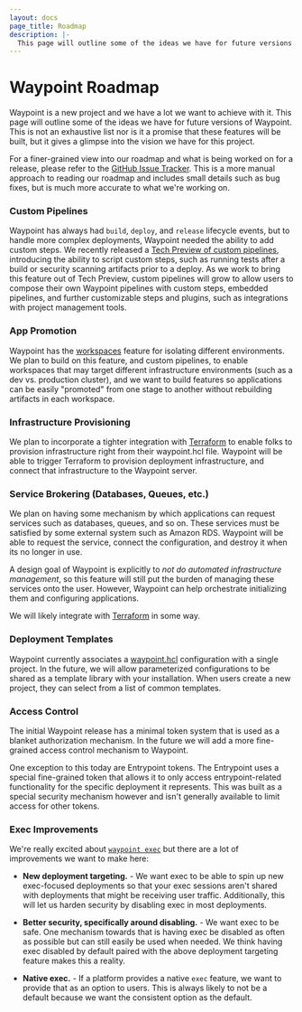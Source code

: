 ```yaml
---
layout: docs
page_title: Roadmap
description: |-
  This page will outline some of the ideas we have for future versions of Waypoint. This is not an exhaustive list nor is it a promise that these features will be built, but it gives a glimpse into the vision we have for this project.
---
```


# Waypoint Roadmap

Waypoint is a new project and we have a lot we want to achieve with it.
This page will outline some of the ideas we have for future versions of Waypoint.
This is not an exhaustive list nor is it a promise that these features will
be built, but it gives a glimpse into the vision we have for this project.

For a finer-grained view into our roadmap and what is being worked on for
a release, please refer to the [GitHub Issue Tracker](https://github.com/hashicorp/waypoint/issues).
This is a more manual approach to reading our roadmap and includes small details
such as bug fixes, but is much more accurate to what we're working on.

### Custom Pipelines

Waypoint has always had `build`, `deploy`, and `release` lifecycle events, but
to handle more complex deployments, Waypoint needed the ability to add custom steps.
We recently released a [Tech Preview of custom pipelines](/docs/pipelines),
introducing the ability to script custom steps, such as running tests after a
build or security scanning artifacts prior to a deploy. As we work to bring this
feature out of Tech Preview, custom pipelines will grow to allow users to compose their
own Waypoint pipelines with custom steps, embedded pipelines, and further
customizable steps and plugins, such as integrations with project management tools.

### App Promotion

Waypoint has the [workspaces](/docs/workspaces) feature for
isolating different environments. We plan to build on this feature,
and custom pipelines, to enable workspaces that may target different
infrastructure environments (such as a dev vs. production cluster), and we
want to build features so applications can be easily "promoted" from
one stage to another without rebuilding artifacts in each workspace.

### Infrastructure Provisioning

We plan to incorporate a tighter integration with [Terraform](https://terraform.io)
to enable folks to provision infrastructure right from their waypoint.hcl file.
Waypoint will be able to trigger Terraform to provision deployment infrastructure,
and connect that infrastructure to the Waypoint server.

### Service Brokering (Databases, Queues, etc.)

We plan on having some mechanism by which applications can request services
such as databases, queues, and so on. These services must be satisfied by
some external system such as Amazon RDS. Waypoint will be able to request
the service, connect the configuration, and destroy it when its no longer
in use.

A design goal of Waypoint is explicitly to _not do automated infrastructure
management_, so this feature will still put the burden of managing these
services onto the user. However, Waypoint can help orchestrate initializing
them and configuring applications.

We will likely integrate with [Terraform](https://terraform.io) in some way.

### Deployment Templates

Waypoint currently associates a [waypoint.hcl](/docs/waypoint-hcl)
configuration with a single project. In the future, we will allow parameterized
configurations to be shared as a template library with your installation.
When users create a new project, they can select from a list of common
templates.

### Access Control

The initial Waypoint release has a minimal token system that is used as a
blanket authorization mechanism. In the future we will add a more fine-grained
access control mechanism to Waypoint.

One exception to this today are Entrypoint tokens. The Entrypoint uses
a special fine-grained token that allows it to only access entrypoint-related
functionality for the specific deployment it represents. This was built as
a special security mechanism however and isn't generally available to limit
access for other tokens.

### Exec Improvements

We're really excited about [`waypoint exec`](/docs/exec) but there
are a lot of improvements we want to make here:

- **New deployment targeting.** - We want exec to be able to spin up
  new exec-focused deployments so that your exec sessions aren't shared with
  deployments that might be receiving user traffic. Additionally, this will
  let us harden security by disabling exec in most deployments.

- **Better security, specifically around disabling.** - We want exec to
  be safe. One mechanism towards that is having exec be disabled
  as often as possible but can still easily be used when needed. We think having exec
  disabled by default paired with the above deployment targeting feature makes
  this a reality.

- **Native exec.** - If a platform provides a native `exec` feature, we
  want to provide that as an option to users. This is always likely to not
  be a default because we want the consistent option as the default.
